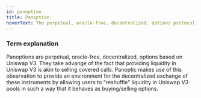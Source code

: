 ```yaml
---
id: panoption
title: Panoption
hoverText: The perpetual, oracle-free, decentralized, options protocol based on Uniswap V3. 
---
```


### Term explanation

Panoptions are perpetual, oracle-free, decentralized, options based on Uniswap V3. They take advange of the fact that providing liquidity in Uniswap V3 is akin to selling covered calls. Panoptic makes use of this observation to provide an environment for the decentralized exchange of these instruments by allowing users to "reshuffle" liquidity in Uniswap V3 pools in such a way that it behaves as buying/selling options. 

